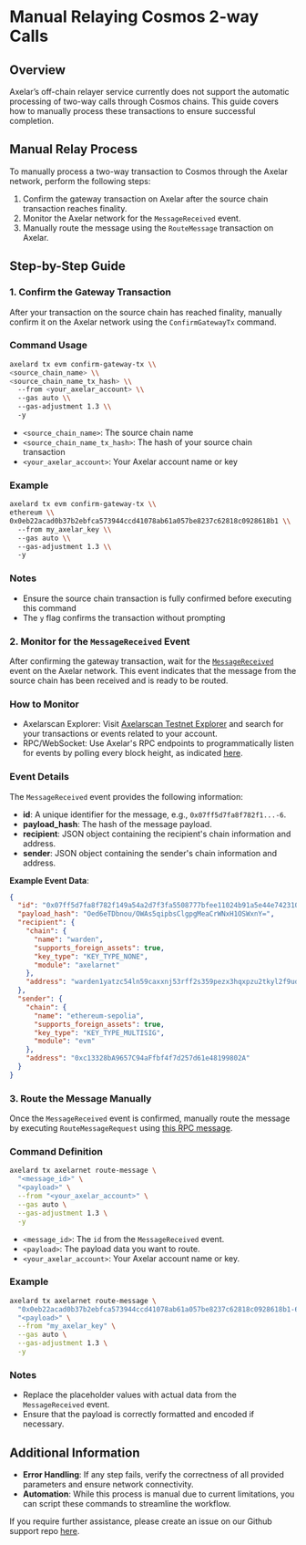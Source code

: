 # Manual Relaying Cosmos 2-way Calls

## Overview

Axelar’s off-chain relayer service currently does not support the automatic processing of two-way calls through Cosmos chains. 
This guide covers how to manually process these transactions to ensure successful completion.

## Manual Relay Process

To manually process a two-way transaction to Cosmos through the Axelar network, perform the following steps:

1. Confirm the gateway transaction on Axelar after the source chain transaction reaches finality.
1. Monitor the Axelar network for the `MessageReceived` event.
1. Manually route the message using the `RouteMessage` transaction on Axelar.

## Step-by-Step Guide

### 1. Confirm the Gateway Transaction

After your transaction on the source chain has reached finality, manually confirm it on the Axelar network using the `ConfirmGatewayTx` command.

### Command Usage

```bash
axelard tx evm confirm-gateway-tx \\
<source_chain_name> \\
<source_chain_name_tx_hash> \\
  --from <your_axelar_account> \\
  --gas auto \\
  --gas-adjustment 1.3 \\
  -y
```

- `<source_chain_name>`: The source chain name
- `<source_chain_name_tx_hash>`: The hash of your source chain transaction
- `<your_axelar_account>`: Your Axelar account name or key

### Example

```bash
axelard tx evm confirm-gateway-tx \\
ethereum \\
0x0eb22acad0b37b2ebfca573944ccd41078ab61a057be8237c62818c0928618b1 \\
  --from my_axelar_key \\
  --gas auto \\
  --gas-adjustment 1.3 \\
  -y
```

### Notes

- Ensure the source chain transaction is fully confirmed before executing this command
- The `y` flag confirms the transaction without prompting

### 2. Monitor for the `MessageReceived` Event

After confirming the gateway transaction, wait for the [`MessageReceived`](https://github.com/axelarnetwork/axelar-core/blob/4e67aa564db2b10eec25831ed1146c94a9172c60/proto/axelar/nexus/v1beta1/events.proto#L49) event on the Axelar network. This event indicates that the message from the source chain has been received and is ready to be routed.

### How to Monitor

- Axelarscan Explorer: Visit [Axelarscan Testnet Explorer](https://testnet.axelarscan.io/) and search for your transactions or events related to your account.
- RPC/WebSocket: Use Axelar's RPC endpoints to programmatically listen for events by polling every block height, as indicated [here](https://github.com/axelarnetwork/axelar-core/blob/2a8810a295bfa8c5831ef8e2dcbfb0fe16d6be4d/vald/start.go#L231).

### Event Details

The `MessageReceived` event provides the following information:

- **id**: A unique identifier for the message, e.g., `0x07ff5d7fa8f782f1...-6`.
- **payload_hash**: The hash of the message payload.
- **recipient**: JSON object containing the recipient's chain information and address.
- **sender**: JSON object containing the sender's chain information and address.

**Example Event Data**:

```json
{
  "id": "0x07ff5d7fa8f782f149a54a2d7f3fa5508777bfee11024b91a5e44e7423101ce7-6",
  "payload_hash": "Oed6eTDbnou/OWAs5qipbsClgpgMeaCrWNxH1OSWxnY=",
  "recipient": {
    "chain": {
      "name": "warden",
      "supports_foreign_assets": true,
      "key_type": "KEY_TYPE_NONE",
      "module": "axelarnet"
    },
    "address": "warden1yatzc54ln59caxxnj53rff2s359pezx3hqxpzu2tkyl2f9ud9yvsnvmcme"
  },
  "sender": {
    "chain": {
      "name": "ethereum-sepolia",
      "supports_foreign_assets": true,
      "key_type": "KEY_TYPE_MULTISIG",
      "module": "evm"
    },
    "address": "0xc13328bA9657C94aFfbf4f7d257d61e48199802A"
  }
}
```

### 3. Route the Message Manually

Once the `MessageReceived` event is confirmed, manually route the message by executing `RouteMessageRequest` using [this RPC message](https://github.com/axelarnetwork/axelar-core/blob/29bb3e905af28ccf10cc1f61d50afa4b9a38038e/proto/axelar/axelarnet/v1beta1/tx.proto#L163).

### Command Definition

```bash
axelard tx axelarnet route-message \
  "<message_id>" \
  "<payload>" \
  --from "<your_axelar_account>" \
  --gas auto \
  --gas-adjustment 1.3 \
  -y
```

- `<message_id>`: The `id` from the `MessageReceived` event.
- `<payload>`: The payload data you want to route.
- `<your_axelar_account>`: Your Axelar account name or key.

### Example

```bash
axelard tx axelarnet route-message \
  "0x0eb22acad0b37b2ebfca573944ccd41078ab61a057be8237c62818c0928618b1-6" \
  "<payload>" \
  --from "my_axelar_key" \
  --gas auto \
  --gas-adjustment 1.3 \
  -y
```

### Notes

- Replace the placeholder values with actual data from the `MessageReceived` event.
- Ensure that the payload is correctly formatted and encoded if necessary.

## Additional Information

- **Error Handling**: If any step fails, verify the correctness of all provided parameters and ensure network connectivity.
- **Automation**: While this process is manual due to current limitations, you can script these commands to streamline the workflow.

If you require further assistance, please create an issue on our Github support repo [here](https://github.com/axelarnetwork/support).
